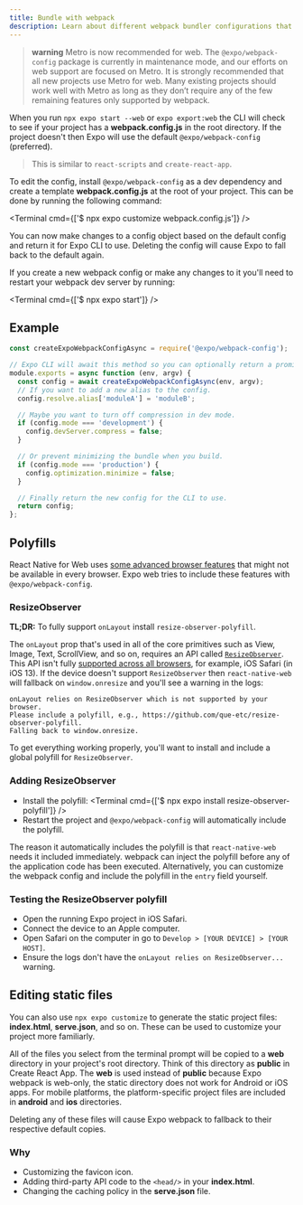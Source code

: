 ```yaml
---
title: Bundle with webpack
description: Learn about different webpack bundler configurations that can be customized.
---
```



> **warning** Metro is now recommended for web. The `@expo/webpack-config` package is currently in maintenance mode, and our efforts on web support are focused on Metro. It is strongly recommended that all new projects use Metro for web. Many existing projects should work well with Metro as long as they don’t require any of the few remaining features only supported by webpack.

When you run `npx expo start --web` or `expo export:web` the CLI will check to see if your project has a **webpack.config.js** in the root directory. If the project doesn't then Expo will use the default `@expo/webpack-config` (preferred).

> This is similar to `react-scripts` and `create-react-app`.

To edit the config, install `@expo/webpack-config` as a dev dependency and create a template **webpack.config.js** at the root of your project. This can be done by running the following command:

<Terminal cmd={['$ npx expo customize webpack.config.js']} />

You can now make changes to a config object based on the default config and return it for Expo CLI to use. Deleting the config will cause Expo to fall back to the default again.

If you create a new webpack config or make any changes to it you'll need to restart your webpack dev server by running:

<Terminal cmd={['$ npx expo start']} />

## Example

```js webpack.config.js
const createExpoWebpackConfigAsync = require('@expo/webpack-config');

// Expo CLI will await this method so you can optionally return a promise.
module.exports = async function (env, argv) {
  const config = await createExpoWebpackConfigAsync(env, argv);
  // If you want to add a new alias to the config.
  config.resolve.alias['moduleA'] = 'moduleB';

  // Maybe you want to turn off compression in dev mode.
  if (config.mode === 'development') {
    config.devServer.compress = false;
  }

  // Or prevent minimizing the bundle when you build.
  if (config.mode === 'production') {
    config.optimization.minimize = false;
  }

  // Finally return the new config for the CLI to use.
  return config;
};
```

## Polyfills

React Native for Web uses [some advanced browser features](https://github.com/necolas/react-native-web/blob/e4ed0fd3c863e6c61aa3ea8afeff79b7fa74b461/packages/docs/src/introduction.stories.mdx#install) that might not be available in every browser. Expo web tries to include these features with `@expo/webpack-config`.

### ResizeObserver

**TL;DR:** To fully support `onLayout` install `resize-observer-polyfill`.

The `onLayout` prop that's used in all of the core primitives such as View, Image, Text, ScrollView, and so on, requires an API called [`ResizeObserver`](https://drafts.csswg.org/resize-observer-1/). This API isn't fully [supported across all browsers](https://caniuse.com/#feat=resizeobserver), for example, iOS Safari (in iOS 13). If the device doesn't support `ResizeObserver` then `react-native-web` will fallback on `window.onresize` and you'll see a warning in the logs:

```
onLayout relies on ResizeObserver which is not supported by your browser.
Please include a polyfill, e.g., https://github.com/que-etc/resize-observer-polyfill.
Falling back to window.onresize.
```

To get everything working properly, you'll want to install and include a global polyfill for `ResizeObserver`.

### Adding ResizeObserver

- Install the polyfill:
  <Terminal cmd={['$ npx expo install resize-observer-polyfill']} />
- Restart the project and `@expo/webpack-config` will automatically include the polyfill.

The reason it automatically includes the polyfill is that `react-native-web` needs it included immediately. webpack can inject the polyfill before any of the application code has been executed. Alternatively, you can customize the webpack config and include the polyfill in the `entry` field yourself.

### Testing the ResizeObserver polyfill

- Open the running Expo project in iOS Safari.
- Connect the device to an Apple computer.
- Open Safari on the computer in go to `Develop > [YOUR DEVICE] > [YOUR HOST]`.
- Ensure the logs don't have the `onLayout relies on ResizeObserver...` warning.

## Editing static files

You can also use `npx expo customize` to generate the static project files: **index.html**, **serve.json**, and so on. These can be used to customize your project more familiarly.

All of the files you select from the terminal prompt will be copied to a **web** directory in your project's root directory. Think of this directory as **public** in Create React App. The **web** is used instead of **public** because Expo webpack is web-only, the static directory does not work for Android or iOS apps. For mobile platforms, the platform-specific project files are included in **android** and **ios** directories.

Deleting any of these files will cause Expo webpack to fallback to their respective default copies.

### Why

- Customizing the favicon icon.
- Adding third-party API code to the `<head/>` in your **index.html**.
- Changing the caching policy in the **serve.json** file.
